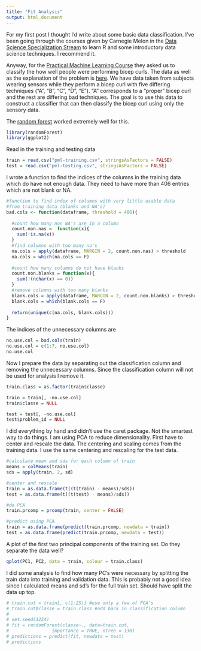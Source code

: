 ```yaml
---
title: "Fit Analysis"
output: html_document
---
```


For my first post I thought I'd write about some basic data classification. I've been going through the courses given by Carnegie Melon in the [Data Science Specialization Stream](https://www.coursera.org/specialization/jhudatascience/1) to learn R and some 
introductory data science techniques. I recommend it. 

Anyway, for the [Practical Machine Learning Course](https://class.coursera.org/predmachlearn-006) they asked us to classify the how well people were performing bicep curls. The data as well as the explanation of the problem is [here](http://groupware.les.inf.puc-rio.br/har). We have data taken from subjects wearing sensors while they perform a bicep curl with five differing techniques ("A", "B", "C", "D", "E"). "A" corresponds to a "proper" bicep curl and the rest are differing bad techniques. The goal is to use this data to construct a classifier that can then classify the bicep curl using only the sensory data.   

The [random forest](http://cran.r-project.org/web/packages/randomForest/index.html) worked extremely well for this. 

```r
library(randomForest)
library(ggplot2)
```
Read in the training and testing data
```r
train = read.csv("pml-training.csv", stringsAsFactors = FALSE)
test = read.csv("pml-testing.csv", stringsAsFactors = FALSE)
```
I wrote a function to find the indices of the columns in the training data which do have not
enough data. They need to have more than 406 entries which are not blank or NA.
```r
#function to find index of columns with very little usable data
#from training data (blanks and NA's)
bad.cols <- function(dataframe, threshold = 406){
  
  #count how many non NA's are in a column
  count.non.nas =  function(x){
    sum(!is.na(x)) 
  }
  #find columns with too many na's
  na.cols = apply(dataframe, MARGIN = 2, count.non.nas) > threshold
  na.cols = which(na.cols == F)
  
  #count how many columns do not have blanks
  count.non.blanks = function(x){
    sum(!(nchar(x) == 0))
  }
  #remove columns with too many blanks
  blank.cols = apply(dataframe, MARGIN = 2, count.non.blanks) > threshold
  blank.cols = which(blank.cols == F)
  
  return(unique(c(na.cols, blank.cols)))
}
```
The indices of the unnecessary columns are 
```r
no.use.col = bad.cols(train)
no.use.col = c(1:7, no.use.col)
no.use.col
```
Now I prepare the data by separating out the classification column and removing the unnecessary columns. Since the classification column will not be used for analysis I remove it.
```r
train.class = as.factor(train$classe)

train = train[, -no.use.col]
train$classe = NULL

test = test[, -no.use.col]
test$problem_id = NULL
```
I did everything by hand and didn't use the caret package. Not the smartest way to do things. I am
using PCA to reduce dimensionality. First have to center and rescale the data. The centering and scaling comes from the training data. I use the same centering and rescaling for the test data.
```r
#calculate mean and sds for each column of train
means = colMeans(train)
sds = apply(train, 2, sd)

#center and rescale
train = as.data.frame(t((t(train) - means)/sds))
test = as.data.frame(t((t(test) - means)/sds))

#do PCA
train.prcomp = prcomp(train, center = FALSE)

#predict using PCA
train = as.data.frame(predict(train.prcomp, newdata = train))
test = as.data.frame(predict(train.prcomp, newdata = test))
```
A plot of the first two principal components of the training set. Do they separate 
the data well?
```r
qplot(PC1, PC2, data = train, colour = train.class)
```

I did some analysis to find how many PC's were necessary by splitting the train data into training and validation data. This is probably not a good idea since I calculated means and sd's for the full train set. Should have split the data up top. 
```r
# train.cut = train[, c(1:25)] #use only a few of PCA's
# train.cut$classe = train.class #add back in classification column
# 
# set.seed(1224)
# fit = randomForest(classe~., data=train.cut,
#                importance = TRUE, ntree = 130)
# predictions = predict(fit, newdata = test)
# predictions
```


